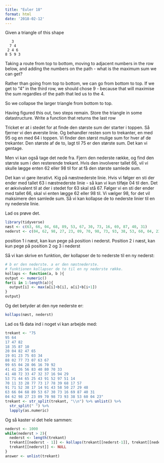 ```yaml
---
title: "Euler 18"
format: html
date: '2018-02-12'
---
```




Given a triangle of this shape
```text
   3
  7 4
 2 4 6
8 5 9 3
```

Taking a route from top to bottom, moving to adjacent numbers in the row below, 
and adding the numbers on the path - what is the maximum sum we can get?

Rather than going from top to bottom, we can go from bottom to top.
If we get to "4" in the third row, we should chose 9 - because that will maximise
the sum regardles of the path that led us to the 4. 

So we collapse the larger triangle from bottom to top.



Having figured this out, two steps remain. Store the triangle in some datastructure.
Write a function that returns the last row

Tricket er at i stedet for at finde den største sum der starter
i toppen. Så fjerner vi den øverste linie. Og behandler resten
som to trekanter, en med 95 og en med 64 i toppen. Vi finder den 
størst mulige sum for hver af de trekanter. Den største af de
to, lagt til 75 er den største sum. Det kan vi gentage.

Men vi kan også tage det nede fra. Fjern den nederste række, og find
den største sum i den resterende trekant. Hvis den involverer 
tallet 66, vil vi skulle lægge enten 62 eller 98 til for at få
den største samlede sum. 

Det kan vi gøre iterativt. Kig på næstnederste linie. Hvis vi
følger en sti der ender med tallet 63 i næstnederste linie - så 
kan vi kun tilføje 04 til den. Det er ækvivalent til at der i stedet
for 63 skal stå 67. Følger vi en sti der ender med tallet 66,
skal vi enten lægge 62 eller 98 til. Vi vælger 98, for det vil maksimere
den samlede sum. Så vi kan kollapse de to nederste linier til en
ny nederste linie.

Lad os prøve det.
```r
library(tidyverse)
næst <- c(63, 66, 04, 68, 89, 53, 67, 30, 73, 16, 69, 87, 40, 31)
nederst <- c(04, 62, 98, 27, 23, 09, 70, 98, 73, 93, 38, 53, 60, 04, 23)

```


position 1 i næst, kan kun pege på position i nederst.
Position 2 i næst, kan kun pege på position 2 og 3 i nederst

Så vi kan skrive en funktion, der kollapser de to nederste til
en ny nederst:
```r

# b er den nederste. a er den næstnederste.
# funktionen kollapser de to til en ny nederste række.
kollaps <- function(a, b ){
output <- numeric()
for(i in 1:length(a)){
  output[i] <- max(a[i]+b[i], a[i]+b[i+1])
}
output}
```

Og det betyder at den nye nederste er:
```r
kollaps(næst, nederst)
```
Lad os få data ind i noget vi kan arbejde med:

```r
trekant <- "75
95 64
17 47 82
18 35 87 10
20 04 82 47 65
19 01 23 75 03 34
88 02 77 73 07 63 67
99 65 04 28 06 16 70 92
41 41 26 56 83 40 80 70 33
41 48 72 33 47 32 37 16 94 29
53 71 44 65 25 43 91 52 97 51 14
70 11 33 28 77 73 17 78 39 68 17 57
91 71 52 38 17 14 91 43 58 50 27 29 48
63 66 04 68 89 53 67 30 73 16 69 87 40 31
04 62 98 27 23 09 70 98 73 93 38 53 60 04 23"
trekant <- str_split(trekant, "\\n") %>% unlist() %>% 
  str_split(" ") %>% 
  lapply(as.numeric)
```

Og så kaster vi det hele sammen:
```r
nederst <- 1000
while(nederst > 2){
  nederst <- length(trekant)
  trekant[[nederst - 1]] <- kollaps(trekant[[nederst-1]], trekant[[nederst]])
  trekant[[nederst]] <- NULL  
}
answer <- unlist(trekant)
```

